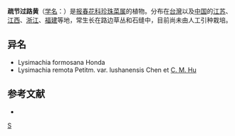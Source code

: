 {{Speciesbox 
| genus = Lysimachia
| species = remota
| authority = Petitm.
| subdivision_ranks =[[变种|变种]]
| subdivision =
* 疏节过路黄 ''L. r.'' var. ''remota''
* [[庐山疏节过路黄|庐山疏节过路黄]] ''L. r.'' var. ''lushanensis''
}}

'''疏节过路黄'''（[[学名|学名]]：{{lang|la|''Lysimachia remota''}}）是[[报春花科|报春花科]][[珍珠菜属|珍珠菜属]]的植物。分布在[[台灣|台灣]]以及[[中国|中国]]的[[江苏|江苏]]、[[江西|江西]]、[[浙江|浙江]]、[[福建|福建]]等地，常生长在路边草丛和石缝中，目前尚未由人工引种栽培。

== 异名 ==
* Lysimachia formosana Honda
* Lysimachia remota Petitm. var. lushanensis Chen et [[胡启明|C. M. Hu]]

== 参考文献 ==
<div class="references-small">
* {{cite web| url =http://www.bioinfo.cn/db05/KmzwSpecies.php?action=view&id=17628| title =疏节过路黄（原变种）| work =《中国高等植物数据库全库》| publisher =中国科学院微生物研究所| author =昆明植物研究所| accessdate =2009-02-25| deadurl =yes| archiveurl =https://web.archive.org/web/20160305075605/http://www.bioinfo.cn/db05/KmzwSpecies.php?action=view&id=17628| archivedate =2016-03-05}}
</div>
{{Taxonbar|from=Q15228307}}

[[Category:珍珠菜属|S]]